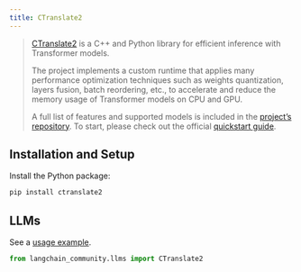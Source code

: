 ```yaml
---
title: CTranslate2
---
```


>[CTranslate2](https://opennmt.net/CTranslate2/quickstart.html) is a C++ and Python library
> for efficient inference with Transformer models.
>
>The project implements a custom runtime that applies many performance optimization
> techniques such as weights quantization, layers fusion, batch reordering, etc.,
> to accelerate and reduce the memory usage of Transformer models on CPU and GPU.
>
>A full list of features and supported models is included in the
> [project’s repository](https://opennmt.net/CTranslate2/guides/transformers.html).
> To start, please check out the official [quickstart guide](https://opennmt.net/CTranslate2/quickstart.html).


## Installation and Setup

Install the Python package:

```bash
pip install ctranslate2
```


## LLMs

See a [usage example](/oss/javascript/integrations/llms/ctranslate2).

```python
from langchain_community.llms import CTranslate2
```
